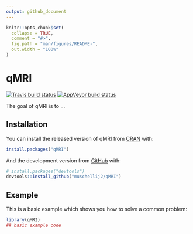 ```yaml
---
output: github_document
---
```


<!-- README.md is generated from README.Rmd. Please edit that file -->

```r
knitr::opts_chunk$set(
  collapse = TRUE,
  comment = "#>",
  fig.path = "man/figures/README-",
  out.width = "100%"
)
```
# qMRI

<!-- badges: start -->
[![Travis build status](https://travis-ci.com/muschellij2/qMRI.svg?branch=master)](https://travis-ci.com/muschellij2/qMRI)
[![AppVeyor build status](https://ci.appveyor.com/api/projects/status/github/muschellij2/qMRI?branch=master&svg=true)](https://ci.appveyor.com/project/muschellij2/qMRI)
<!-- badges: end -->

The goal of qMRI is to ...

## Installation

You can install the released version of qMRI from [CRAN](https://CRAN.R-project.org) with:

``` r
install.packages("qMRI")
```

And the development version from [GitHub](https://github.com/) with:

``` r
# install.packages("devtools")
devtools::install_github("muschellij2/qMRI")
```
## Example

This is a basic example which shows you how to solve a common problem:

```r
library(qMRI)
## basic example code
```
